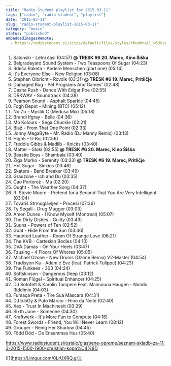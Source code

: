 ```yaml
---
title: "Radio Študent playlist for 2015.03.11"
tags: ["radio", "radio študent", "playlist"]
date: "2015-03-11"
slug: "radio-student-playlist-2015-03-11"
category: "music"
status: "published"
embeddedImagesRemote:
  - https://radiostudent.si/sites/default/files/styles/thumbnail_w530/public/slike/2015-03-11-glasbene-opreme-seznam-skladb-za-11.3.2015-15.00-19.00-christian-kopa%C4%8D-39154.jpg
---
```



1. Salonski - Letni časi (04:57) **@ TRESK #6 20. Marec, Kino Šiška**
2. Belgradeyard Sound System - Two Teaspoons Of Sugar (04:23)
3. Rdeča Raketa - Andere Menschen (part one) (05:14)
4. It's Everyone Else - New Religion (03:08)
5. Stephan Olbricht - Rovdik (03:31) **@ TRESK #6 19. Marec, Pritličje**
6. Damaged Bug - Pet Programs And Games' (02:48)
7. Dasha Rush - Dance With Edgar Poe (02:55)
8. DRKWAV - Soundtrack (04:38)
9. Pearson Sound - Asphalt Sparkle (04:45)
10. Fogh Depot - Mining (BTC) (05:12)
11. No Zu - Mystik C (Medusa Mix) (05:18)
12. Brandi Ifgray - Belle (04:36)
13. Mo Kolours - Sega Chuckle (02:21)
14. Blaž - From That One Point (02:33)
15. Jonny MegaByte - Mr. Radio (DJ Manny Remix) (03:13)
16. High5 - U Boj (02:56)
17. Freddie Gibbs & Madlib - Knicks (03:40)
18. Matter - Gloki (02:55) **@ TRESK #6 20. Marec, Kino Šiška**
19. Beastie Boys - Shambala (03:40)
20. Žiga Murko - Serenity (03:33) **@ TRESK #6 19. Marec, Pritličje**
21. Hot Sugar - Sinkies (03:46)
22. Skaters - Band Breaker (03:49)
23. Grauzone - Ich and Du (03:35)
24. Čao Portorož - Ma (02:20)
25. Ought - The Weather Song (04:37)
26. R. Stevie Moore - Pretend for a Second That You Are Very Intelligent (03:04)
27. Tovariš Strmoglavljen - Procesi (07:36)
28. Ty Segall - Drug Mugger (03:03)
29. Amen Dunes - I Know Myself (Montreal) (05:07)
30. The Dirty Dishes - Guilty (03:43)
31. Suuns - Powers of Ten (02:52)
32. Goat - Hide From the Sun (03:36)
33. Haunted Leather - Room Of Strange Love (06:21)
34. The KVB - Cartesian Bodies (04:10)
35. DVA Damas - On Your Heels (03:47)
36. Tzusing - 4 Floors Of Whores (05:05)
37. Michael Ozone - New Drums (Ozone Remix) V2-Master (04:54)
38. Tradisyon Ka - Adam é Eve (feat. Patrick Tulippe) (04:23)
39. The Funkees - 303 (04:24)
40. Softskinson - Dangerous Deep (03:12)
41. Roman Flügel - Spiritual Enhancer (04:25)
42. DJ Sotofett & Karolin Tampere Feat. Maimouna Haugen - Nondo Riddimix (04:03)
43. Fumaça Preta - Tire Sua Máscara (04:31)
44. DJ b.bOy & Puto Márcio - Hino da Noite (02:40)
45. Xex - Trust In Machines\t (03:29)
46. Sixth June - Someone (04:30)
47. Kraftwerk - It's More Fun to Compute (04:16)
48. Forest Swords - Friend, You Will Never Learn (08:12)
49. Grouper - Being Her Shadow (04:45)
50. Född Död - De Ensammas Hus (05:40)

<https://www.radiostudent.si/ostalo/glasbene-opreme/seznam-skladb-za-11-3-2015-1500-1900-christian-kopa%C4%8D>

![](https://i.imgur.com/0LrUXRQ.gi⎄

<div
  style={{
    gridArea: "1/1",
    position: "relative",
    placeItems: "center",
    display: "grid",
  }}
>
  <GatsbyImage
    style={{ marginTop: "2em" }}
    imgStyle={{ border: "3px dotted tomato" }}
    alt=""
    image={getImage(props.remoteImages[0])}
  />
</div>
